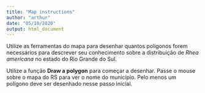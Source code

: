 ```yaml
---
title: "Map instructions"
author: "arthur"
date: "05/10/2020"
output: html_document
---
```


Utilize as ferramentas do mapa para desenhar quantos poligonos forem necessários para descrever seu conhecimento sobre a distribuição de *Rhea americana* no estado do Rio Grande do Sul. 

Utilize a função **Draw a polygon** para começar a desenhar. Passe o mouse sobre o mapa do RS para ver o nome do município. 
Pelo menos um polígono deve ser desenhado nesse passo inicial. 